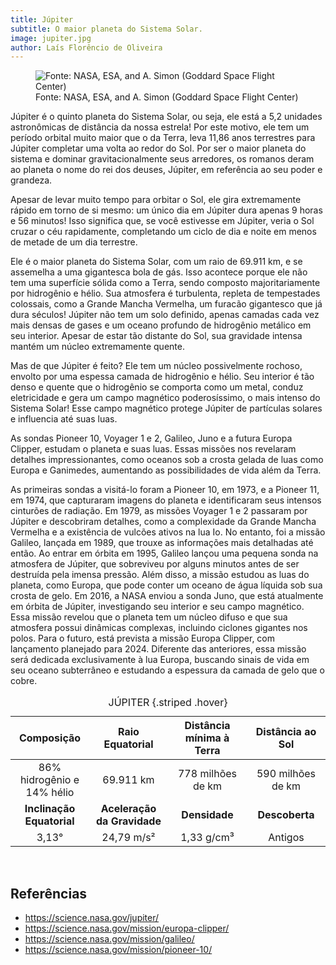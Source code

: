 ```yaml
---
title: Júpiter
subtitle: O maior planeta do Sistema Solar.
image: jupiter.jpg
author: Laís Florêncio de Oliveira
---
```


![Fonte: NASA, ESA, and A. Simon (Goddard Space Flight Center) ](jupiter.jpg)

Júpiter é o quinto planeta do Sistema Solar, ou seja, ele está a 5,2 unidades astronômicas de distância da nossa estrela! Por este motivo, ele tem um período orbital muito maior que o da Terra, leva 11,86 anos terrestres para Júpiter completar uma volta ao redor do Sol. Por ser o maior planeta do sistema e dominar gravitacionalmente seus arredores, os romanos deram ao planeta o nome do rei dos deuses, Júpiter, em referência ao seu poder e grandeza.

Apesar de levar muito tempo para orbitar o Sol, ele gira extremamente rápido em torno de si mesmo: um único dia em Júpiter dura apenas 9 horas e 56 minutos! Isso significa que, se você estivesse em Júpiter, veria o Sol cruzar o céu rapidamente, completando um ciclo de dia e noite em menos de metade de um dia terrestre.

Ele é o maior planeta do Sistema Solar, com um raio de 69.911 km, e se assemelha a uma gigantesca bola de gás. Isso acontece porque ele não tem uma superfície sólida como a Terra, sendo composto majoritariamente por hidrogênio e hélio. Sua atmosfera é turbulenta, repleta de tempestades colossais, como a Grande Mancha Vermelha, um furacão gigantesco que já dura séculos! Júpiter não tem um solo definido, apenas camadas cada vez mais densas de gases e um oceano profundo de hidrogênio metálico em seu interior. Apesar de estar tão distante do Sol, sua gravidade intensa mantém um núcleo extremamente quente.

Mas de que Júpiter é feito? Ele tem um núcleo possivelmente rochoso, envolto por uma espessa camada de hidrogênio e hélio. Seu interior é tão denso e quente que o hidrogênio se comporta como um metal, conduz eletricidade e gera um campo magnético poderosíssimo, o mais intenso do Sistema Solar! Esse campo magnético protege Júpiter de partículas solares e influencia até suas luas.

As sondas Pioneer 10, Voyager 1 e 2, Galileo, Juno e a futura Europa Clipper, estudam o planeta e suas luas. Essas missões nos revelaram detalhes impressionantes, como oceanos sob a crosta gelada de luas como Europa e Ganimedes, aumentando as possibilidades de vida além da Terra. 

As primeiras sondas a visitá-lo foram a Pioneer 10, em 1973, e a Pioneer 11, em 1974, que capturaram imagens do planeta e identificaram seus intensos cinturões de radiação. Em 1979, as missões Voyager 1 e 2 passaram por Júpiter e descobriram detalhes, como a complexidade da Grande Mancha Vermelha e a existência de vulcões ativos na lua Io. No entanto, foi a missão Galileo, lançada em 1989, que trouxe as informações mais detalhadas até então. Ao entrar em órbita em 1995, Galileo lançou uma pequena sonda na atmosfera de Júpiter, que sobreviveu por alguns minutos antes de ser destruída pela imensa pressão. Além disso, a missão estudou as luas do planeta, como Europa, que pode conter um oceano de água líquida sob sua crosta de gelo. Em 2016, a NASA enviou a sonda Juno, que está atualmente em órbita de Júpiter, investigando seu interior e seu campo magnético. Essa missão revelou que o planeta tem um núcleo difuso e que sua atmosfera possui dinâmicas complexas, incluindo ciclones gigantes nos polos. Para o futuro, está prevista a missão Europa Clipper, com lançamento planejado para 2024. Diferente das anteriores, essa missão será dedicada exclusivamente à lua Europa, buscando sinais de vida em seu oceano subterrâneo e estudando a espessura da camada de gelo que o cobre.


| **Composição**               | **Raio Equatorial**  | **Distância mínima à Terra** | **Distância ao Sol**  |
|:--------:|:--------:|:--------:|:--------:|
| 86% hidrogênio e 14% hélio | 69.911 km | 778 milhões de km | 590 milhões de km |
| **Inclinação Equatorial**    | **Aceleração da Gravidade** | **Densidade** | **Descoberta** |
| 3,13°                           | 24,79 m/s² | 1,33 g/cm³ | Antigos |
: JÚPITER {.striped .hover}


<br>

## Referências

- <https://science.nasa.gov/jupiter/>
- <https://science.nasa.gov/mission/europa-clipper/>
- <https://science.nasa.gov/mission/galileo/>
- <https://science.nasa.gov/mission/pioneer-10/>
